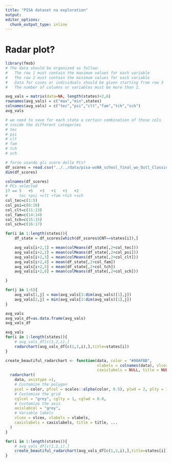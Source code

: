 ```yaml
---
title: "PISA dataset na exploration"
output: 
editor_options: 
  chunk_output_type: inline
---
```


# Radar plot?
```r
library(fmsb)
# The data should be organized as follow:
#	The row 1 must contain the maximum values for each variable
#	The row 2 must contain the minimum values for each variable
#	Data for cases or individuals should be given starting from row 3
#	The number of columns or variables must be more than 2.

avg_vals = matrix(data=NA, length(states)+2,6)
rownames(avg_vals) = c("max","min",states)
colnames(avg_vals) = c("tec","psi","clt","fam","tch","sch")
avg_vals

# we need to save for each state a certain combination of those cols
# inside the different categories
# tec
# psi
# clt
# fam
# tch
# sch

# forse usando gli score delle PCs?
df_scores = read.csv("../../data/pisa-woNA_school_final_wo_Outl_ClassicData_PCA_SCORES.csv")
dim(df_scores)

colnames(df_scores)
# PCs selected
17 == 5   +5   +3   +1   +1   +2
#     tec +psi +clt +fam +tch +sch
col_tec=c(1:5)
col_psi=c(6:10)
col_clt=c(11:13)
col_fam=c(14:14)
col_tch=c(15:15)
col_sch=c(16:17)

```


```r
for(i in 1:length(states)){
	df_state = df_scores[which(df_scores$CNT==states[i]),]

	avg_vals[i+2,1] = mean(colMeans(df_state[,2+col_tec]))
	avg_vals[i+2,2] = mean(colMeans(df_state[,2+col_psi]))
	avg_vals[i+2,3] = mean(colMeans(df_state[,2+col_clt]))
	avg_vals[i+2,4] = mean(df_state[,2+col_fam])
	avg_vals[i+2,5] = mean(df_state[,2+col_tch])
	avg_vals[i+2,6] = mean(colMeans(df_state[,2+col_sch]))

}

for(j in 1:6){
	avg_vals[1,j] = max(avg_vals[3:dim(avg_vals)[1],j])
	avg_vals[2,j] = min(avg_vals[3:dim(avg_vals)[1],j])
}

avg_vals
avg_vals_df=as.data.frame(avg_vals)
avg_vals_df
```


```r
avg_vals
for(i in 1:length(states)){
	# avg_vals_df[c(1,2,i),]
	radarchart(avg_vals_df[c(1,2,i),],title=states[i])
}
```


```r
create_beautiful_radarchart <- function(data, color = "#00AFBB", 
                                        vlabels = colnames(data), vlcex = 0.7,
                                        caxislabels = NULL, title = NULL, ...){
  radarchart(
    data, axistype =1,
    # Customize the polygon
    pcol = color, pfcol = scales::alpha(color, 0.5), plwd = 2, plty = 1,
    # Customize the grid
    cglcol = "grey", cglty = 1, cglwd = 0.8,
    # Customize the axis
    axislabcol = "grey", 
    # Variable labels
    vlcex = vlcex, vlabels = vlabels,
    caxislabels = caxislabels, title = title, ...
  )
}

for(i in 1:length(states)){
	# avg_vals_df[c(1,2,i),]
	create_beautiful_radarchart(avg_vals_df[c(1,2,i),],title=states[i])
}
```